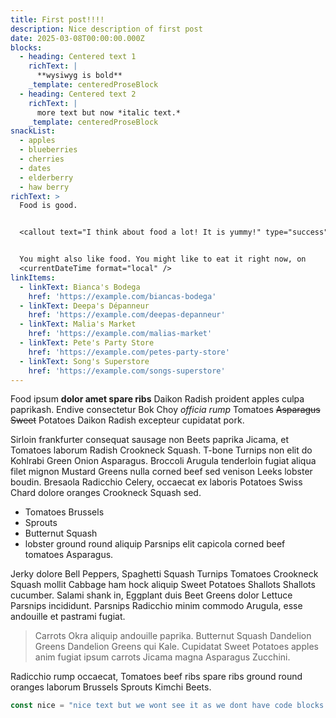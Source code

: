 ```yaml
---
title: First post!!!!
description: Nice description of first post
date: 2025-03-08T00:00:00.000Z
blocks:
  - heading: Centered text 1
    richText: |
      **wysiwyg is bold**
    _template: centeredProseBlock
  - heading: Centered text 2
    richText: |
      more text but now *italic text.*
    _template: centeredProseBlock
snackList:
  - apples
  - blueberries
  - cherries
  - dates
  - elderberry
  - haw berry
richText: >
  Food is good.


  <callout text="I think about food a lot! It is yummy!" type="success" />


  You might also like food. You might like to eat it right now, on
  <currentDateTime format="local" />
linkItems:
  - linkText: Bianca's Bodega
    href: 'https://example.com/biancas-bodega'
  - linkText: Deepa's Dépanneur
    href: 'https://example.com/deepas-depanneur'
  - linkText: Malia's Market
    href: 'https://example.com/malias-market'
  - linkText: Pete's Party Store
    href: 'https://example.com/petes-party-store'
  - linkText: Song's Superstore
    href: 'https://example.com/songs-superstore'
---
```


Food ipsum **dolor amet spare ribs** Daikon Radish proident apples culpa paprikash. Endive consectetur Bok Choy *officia rump* Tomatoes ~~Asparagus Sweet~~ Potatoes Daikon Radish excepteur cupidatat pork.

<callout text="I do like to enjoy wintermelon on occasion." type="info" />

Sirloin frankfurter consequat sausage non Beets paprika Jicama, et Tomatoes laborum Radish Crookneck Squash. T-bone Turnips non elit do Kohlrabi Green Onion Asparagus. Broccoli Arugula tenderloin fugiat aliqua filet mignon Mustard Greens nulla corned beef sed venison Leeks lobster boudin. Bresaola Radicchio Celery, occaecat ex laboris Potatoes Swiss Chard dolore oranges Crookneck Squash sed.

* Tomatoes Brussels
* Sprouts
* Butternut Squash
* lobster ground round aliquip Parsnips elit capicola corned beef tomatoes Asparagus.

Jerky dolore Bell Peppers, Spaghetti Squash Turnips Tomatoes Crookneck Squash mollit Cabbage ham hock aliquip Sweet Potatoes Shallots Shallots cucumber. Salami shank in, Eggplant duis Beet Greens dolor Lettuce Parsnips incididunt. Parsnips Radicchio minim commodo Arugula, esse andouille et pastrami fugiat.

> Carrots Okra aliquip andouille paprika. Butternut Squash Dandelion Greens Dandelion Greens qui Kale. Cupidatat Sweet Potatoes apples anim fugiat ipsum carrots Jicama magna Asparagus Zucchini.

Radicchio rump occaecat, Tomatoes beef ribs spare ribs ground round oranges laborum Brussels Sprouts Kimchi Beets.

```javascript
const nice = "nice text but we wont see it as we dont have code blocks parsed yet"
```
